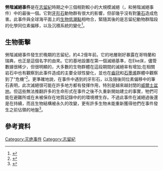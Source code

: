 {{refimprove|time=2016-12-03T13:40:14+00:00}}
{{Silurian graphical timeline}}
'''勞階滅絕事件'''是在[[志留紀|志留紀]]時期之中三個相對較小的大規模滅絕（{{link-en|艾尔维肯灭绝事件|Ireviken event}}，{{link-en|穆德滅絕事件|Mulde event}}和勞階滅絕事件）中的最後一個。它對[[牙形石|牙形石]]動物群有很大的影響，但卻幾乎沒有對[[筆石|筆石]]造成危害。此事件與全球海平面上的[[生物低潮點|生物低潮點]]相吻合，緊隨其後的是志留纪動物群階段的化學同位素偏移，以及沉積系統的變化<ref name=loydell07>{{cite journal | first=D.K. | last=Loydell | year=2007 | title=Early Silurian positive d<sup>13</sup>C excursions and their relationship to glaciations, sea-level changes and extinction events. | journal=Geol. J. | volume=42 | pages=531–546 | doi=10.1002/gj.1090 | issue=5 }}</ref>。
==生物衝擊==
勞階滅絕事件發生於晚期的志留纪，約4.2億年前。它的地層剛好暴露在哥特蘭和瑞典，也正是這個名字的由來。它的基地設置在第一個滅絕基準，在Eke床，儘管數據很稀少，但很明顯的，大多數的生物群體在這段期間的滅絕率有增加;在相關岩石中也有觀察到此事件造成的主要全球性變化，並也在[[齒冠|齒冠]]和[[石墨烯|石墨烯]]群體中觀察到了“危機”<ref>{{cite journal
 | author = Urbanek, A.
 | year = 1993
 | title = Biotic crises in the history of Upper Silurian graptoloids: a palaeobiological model
 | journal = Historical Biology
 | volume = 7
 | pages = 29–50
 | doi =10.1080/10292389309380442
 }}
</ref>。更準確地說，在事件中遇到的牙形石，以及隨後同位素偏移中的筆石表明，此次滅絕很可能在許多地方都有發揮作用，特別是越來越封閉的[[威爾士盆地|威爾士盆地]]。但這些無法推翻許多的生命形式在事件之後不久重新開始建立的事實，牠們可能在避難所或在未被保存在地質記錄中的的環境裡生存。不過此事件在滅絕過後還是在持續，而且生物結構被永久的改變，更有許多生物未能重新獲得他們在事件發生之前佔領的地盤<ref>{{cite book
 | author = Jeppsson, L.
 | year = 1998
 | chapter = Silurian oceanic events: summary of general characteristics
 | title = Silurian Cycles: Linkages of Dynamic Stratigraphy with Atmospheric, Oceanic and Tectonic Changes. James Hall Centennial Volume. New York State Museum Bulletin
 | volume = 491
 | editors = Landing, E.; Johnson, M.E.
 | pages = 239–257
}}</ref>。

==參考資料==
{{reflist|30em}}

{{滅絕事件}}
[[Category:灭绝事件|Category:灭绝事件]]
[[Category:志留紀|Category:志留紀]]
